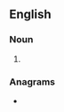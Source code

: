 ==English==

===Noun===
{{head|en|noun plural form}}

# {{plural of|ameer|lang=en}}

===Anagrams===
* {{anagrams|en|Sameer|meares|ramees|reames|seamer}}